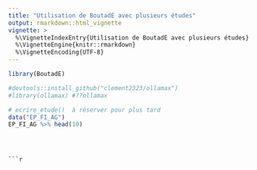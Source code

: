 ```yaml
---
title: "Utilisation de BoutadE avec plusieurs études"
output: rmarkdown::html_vignette
vignette: >
  %\VignetteIndexEntry{Utilisation de BoutadE avec plusieurs études}
  %\VignetteEngine{knitr::rmarkdown}
  %\VignetteEncoding{UTF-8}
---
```


```r
library(BoutadE)

#devtools::install_github("clement2323/ollamax")
#library(ollamax) #??ollamax

```


```r
# ecrire_etude()  à réserver pour plus tard
data("EP_FI_AG")
EP_FI_AG %>% head(10)
```

```r
```

```r
```
```

```r
```

